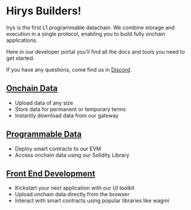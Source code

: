 # Hirys Builders!

Irys is the first L1 programmable datachain. We combine storage and execution in a single protocol, enabling you to build fully onchain applications.

Here in our developer portal you’ll find all the docs and tools you need to get started.

If you have any questions, come find us in [Discord](https://discord.gg/irys).

## [Onchain Data](/build/onchain-data/quickstart)
- Upload data of any size
- Store data for permanent or temporary terms
- Instantly download data from our gateway

## [Programmable Data](/build/programmable-data/quickstart)
- Deploy smart contracts to our EVM
- Access onchain data using our Solidity Library

## [Front End Development](/build/ui/quickstart)
- Kickstart your next application with our UI toolkit
- Upload onchain data directly from the browser
- Interact with smart contracts using popular libraries like wagmi

